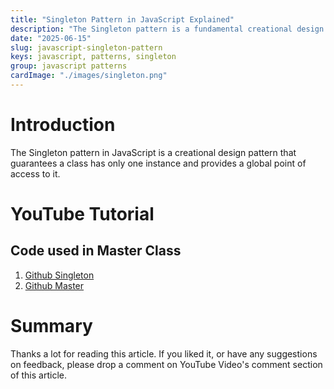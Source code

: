 ```yaml
---
title: "Singleton Pattern in JavaScript Explained"
description: "The Singleton pattern is a fundamental creational design pattern that guarantees a class has only one instance throughout an application's lifecycle, while providing a global point of access to that unique instance."
date: "2025-06-15"
slug: javascript-singleton-pattern
keys: javascript, patterns, singleton
group: javascript patterns
cardImage: "./images/singleton.png"
---
```


# Introduction

The Singleton pattern in JavaScript is a creational design pattern that guarantees a class has only one instance and provides a global point of access to it.

# YouTube Tutorial

<YoutubePlayer src="https://www.youtube.com/embed/Od5S-8DyueI" />

## Code used in Master Class

1. <a href="https://github.com/ipraveen/javascript-design-patterns/tree/singleton" target="_blank">Github Singleton</a>
1. <a href="https://github.com/ipraveen/javascript-design-patterns" target="_blank">Github Master</a>


# Summary

Thanks a lot for reading this article. If you liked it, or have any suggestions on feedback, please drop a comment on YouTube Video's comment section of this article.
